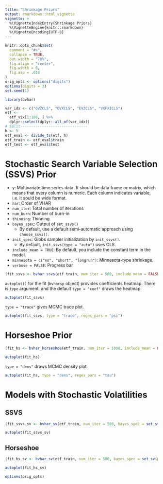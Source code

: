 ```yaml
---
title: "Shrinkage Priors"
output: rmarkdown::html_vignette
vignette: >
  %\VignetteIndexEntry{Shrinkage Priors}
  %\VignetteEngine{knitr::rmarkdown}
  %\VignetteEncoding{UTF-8}
---
```


```r
knitr::opts_chunk$set(
  comment = "#>",
  collapse = TRUE,
  out.width = "70%",
  fig.align = "center",
  fig.width = 6,
  fig.asp = .618
)
orig_opts <- options("digits")
options(digits = 3)
set.seed(1)
```

```r
library(bvhar)
```

```r
var_idx <- c("GVZCLS", "OVXCLS", "EVZCLS", "VXFXICLS")
etf <-
  etf_vix[1:100, ] %>%
  dplyr::select(dplyr::all_of(var_idx))
# Split-------------------------------
h <- 5
etf_eval <- divide_ts(etf, h)
etf_train <- etf_eval$train
etf_test <- etf_eval$test
```


# Stochastic Search Variable Selection (SSVS) Prior

- `y`: Multivariate time series data. It should be data frame or matrix, which means that every column is numeric. Each column indicates variable, i.e. it sould be wide format.
- `har`: Order of VHAR
- `num_iter`: Total number of iterations
- `num_burn`: Number of burn-in
- `thinning`: Thinning
- `bayes_spec`: Output of `set_ssvs()`
  - By default, use a default semi-automatic approach using `choose_ssvs()`.
- `init_spec`: Gibbs sampler initialization by `init_ssvs()`.
  - By default, `init_ssvs(type = "auto")` uses OLS.
- `include_mean = TRUE`: By default, you include the constant term in the model.
- `minnesota = c("no", "short", "longrun")`: Minnesota-type shrinkage.
- `verbose = FALSE`: Progress bar

```r
(fit_ssvs <- bvhar_ssvs(etf_train, num_iter = 500, include_mean = FALSE, minnesota = "longrun"))
```

`autoplot()` for the fit (`bvharsp` object) provides coefficients heatmap.
There is `type` argument, and the default `type = "coef"` draws the heatmap.

```r
autoplot(fit_ssvs)
```

`type = "trace"` gives MCMC trace plot.

```r
autoplot(fit_ssvs, type = "trace", regex_pars = "psi")
```


# Horseshoe Prior

```r
(fit_hs <- bvhar_horseshoe(etf_train, num_iter = 1000, include_mean = FALSE, minnesota = "longrun", verbose = TRUE))
```

```r
autoplot(fit_hs)
```


`type = "dens"` draws MCMC density plot.

```r
autoplot(fit_hs, type = "dens", regex_pars = "tau")
```


# Models with Stochastic Volatilities

## SSVS

```r
(fit_ssvs_sv <- bvhar_sv(etf_train, num_iter = 500, bayes_spec = set_sv(prior_spec = set_ssvs()), init_spec = init_sv(init_coef = init_ssvs()), include_mean = FALSE, minnesota = "longrun"))
```

```r
autoplot(fit_ssvs_sv)
```

## Horseshoe

```r
(fit_hs_sv <- bvhar_sv(etf_train, num_iter = 500, bayes_spec = set_sv(prior_spec = set_horseshoe()), init_spec = init_sv(init_coef = init_horseshoe()), include_mean = FALSE, minnesota = "longrun"))
```

```r
autoplot(fit_hs_sv)
```



```r
options(orig_opts)
```
